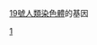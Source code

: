 {{Genes by human chromosome}}
{{Commons category|Genes on human chromosome 19}}
[[19號染色體|19號人類染色體]]的基因

[[分类:依染色体分类的基因|1]]